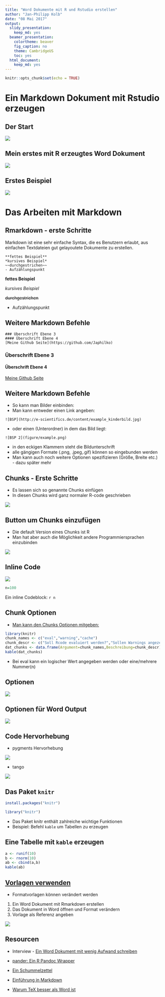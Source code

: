 ```yaml
---
title: "Word Dokumente mit R und Rstudio erstellen"
author: "Jan-Philipp Kolb"
date: "08 Mai 2017"
output:
  slidy_presentation: 
    keep_md: yes
  beamer_presentation:
    colortheme: beaver
    fig_caption: no
    theme: CambridgeUS
    toc: yes
  html_document:
    keep_md: yes
---
```


```r
knitr::opts_chunk$set(echo = TRUE)
```

# Ein Markdown Dokument mit Rstudio erzeugen

## Der Start

![](figure/r2wordstart.PNG)


## Mein erstes mit R erzeugtes Word Dokument

![](figure/meinWord.PNG)

## Erstes Beispiel

![](figure/ErstesWord.PNG)

# Das Arbeiten mit Markdown

## Rmarkdown - erste Schritte

Markdown ist eine sehr einfache Syntax, die es Benutzern erlaubt, aus einfachen Textdateien gut gelayoutete Dokumente zu erstellen.

```
**fettes Beispiel**
*kursives Beispiel*
~~durchgestrichen~~
- Aufzählungspunkt
```

**fettes Beispiel**

*kursives Beispiel*

~~durchgestrichen~~

- Aufzählungspunkt

## Weitere Markdown Befehle

```
### Überschrift Ebene 3
#### Überschrift Ebene 4
[Meine Github Seite](https://github.com/Japhilko)
```

### Überschrift Ebene 3

#### Überschrift Ebene 4

[Meine Github Seite](https://github.com/Japhilko)

## Weitere Markdown Befehle

- So kann man Bilder einbinden:
- Man kann entweder einen Link angeben:

```
![BSP](http://e-scientifics.de/content/example_kinderbild.jpg)
```

- oder einen (Unterordner) in dem das Bild liegt:

```
![BSP 2](figure/example.png)
```

- in den eckigen Klammern steht die Bildunterschrift
- alle gängigen Formate (.png, .jpeg,.gif) können so eingebunden werden
- Man kann auch noch weitere Optionen spezifizieren (Größe, Breite etc.) - dazu später mehr

## Chunks - Erste Schritte

- Es lassen sich so genannte Chunks einfügen
- In diesen Chunks wird ganz normaler R-code geschrieben

![](figure/NotebooksBasicEx.PNG)

## Button um Chunks einzufügen

- Die default Version eines Chunks ist R
- Man hat aber auch die Möglichkeit andere Programmiersprachen einzubinden

![](figure/ChunkButton.PNG)

## Inline Code

![](figure/RinlineEx.PNG)

```r
n=100
```

Ein inline Codeblock: `r n`

## Chunk Optionen

- [Man kann den Chunks Optionen mitgeben:](https://yihui.name/knitr/options/)

```r
library(knitr)
chunk_names <- c("eval","warning","cache")
chunk_descr <- c("Soll Rcode evaluiert werden?","Sollen Warnings angezeigt werden?","Soll der Output gespeichert werden?")
dat_chunks <- data.frame(Argument=chunk_names,Beschreibung=chunk_descr)
kable(dat_chunks)
```

- Bei eval kann ein logischer Wert angegeben werden oder eine/mehrere Nummer(n)  



## Optionen

![](figure/RwordOptions.PNG)

## Optionen für Word Output

![](figure/WordOutputOptions.PNG)

## Code Hervorhebung

- pygments Hervorhebung

![](figure/pygmentsSnippet.PNG)


- tango

![](figure/tangoSnippet.PNG)


## Das Paket `knitr`

```r
install.packages("knitr")
```

```r
library("knitr")
```

- Das Paket knitr enthält zahlreiche wichtige Funktionen
- Beispiel: Befehl `kable` um Tabellen zu erzeugen

## Eine Tabelle mit `kable` erzeugen

```r
a <- runif(10)
b <- rnorm(10)
ab <- cbind(a,b)
kable(ab)
```

## [Vorlagen verwenden](http://rmarkdown.rstudio.com/articles_docx.html)

- Formatvorlagen können verändert werden

1. Ein Word Dokument mit Rmarkdown erstellen
2. Das Dokument in Word öffnen und Format verändern 
3. Vorlage als Referenz angeben

![](figure/RefDoc.PNG)


## Resourcen

- Interview - [Ein Word Dokument mit wenig Aufwand schreiben](https://www.r-statistics.com/2013/03/write-ms-word-document-using-r-with-as-little-overhead-as-possible/)

- [pander: Ein R Pandoc Wrapper](http://rapporter.github.io/pander/)

- [Ein Schummelzettel](https://www.rstudio.com/wp-content/uploads/2015/06/rmarkdown-german.pdf)

- [Einführung in Markdown](https://github.com/ctreffe/r-space/wiki/R-Markdown-Intro)

- [Warum TeX besser als Word ist](http://factorgrad.blogspot.de/2010/07/why-latex-is-superior-to-ms-word.html)
